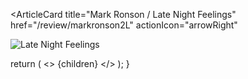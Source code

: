 <ArticleCard
  title="Mark Ronson / Late Night Feelings"
  href="/review/markronson2L"
  actionIcon="arrowRight"
>

![Late Night Feelings](../../images/cd/markronson2L.jpg)

</ArticleCard>

  return (
    <>
      {children}
    </>
  );
}